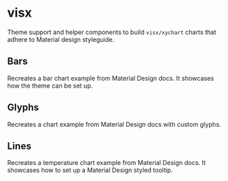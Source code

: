 
# visx

Theme support and helper components to build `visx/xychart` charts that adhere to Material design styleguide.

## Bars

Recreates a bar chart example from Material Design docs. It showcases how the theme can be set up.


<CodeExample src={srcBasicBars}>
  <BasicBars />
</CodeExample>

## Glyphs

Recreates a chart example from Material Design docs with custom glyphs.


<CodeExample src={srcBasicGlyphs}>
  <BasicGlyphs />
</CodeExample>

## Lines

Recreates a temperature chart example from Material Design docs. It showcases how to set up a Material Design styled tooltip.


<CodeExample src={srcTemperatures}>
  <Temperatures />
</CodeExample>

